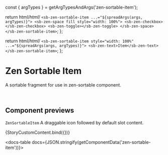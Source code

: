 const { argTypes } = getArgTypesAndArgs('zen-sortable-item');

<Meta title="In progress/Sortable/Sortable Item" component="zen-sortable-item" argTypes={argTypes} />

  return html/*html*/ `
    <sb-zen-sortable-item ...="${spreadArgs(args, argTypes)}">
      <sb-zen-space fill style="width: 100%">
        <sb-zen-checkbox></sb-zen-checkbox>
        <sb-zen-toggle></sb-zen-toggle>
      </sb-zen-space>
    </sb-zen-sortable-item>
  `;
};

  return html/*html*/ `
    <sb-zen-sortable-item style="width: 100%" ...="${spreadArgs(args, argTypes)}">
      <sb-zen-text>Item</sb-zen-text>
    </sb-zen-sortable-item>
  `;
};

# Zen Sortable Item

A sortable fragment for use in zen-sortable component.

<br />

## Component previews

`ZenSortableItem` A draggable icon followed by default slot content.

<Canvas>
  <Story name="CustomContent">{StoryCustomContent.bind({})}</Story>
</Canvas>

<docs-table docs={JSON.stringify(getComponentData('zen-sortable-item'))}></docs-table>
